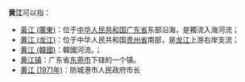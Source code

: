 '''黄江'''可以指：
*[[黃江_(廣東)|黃江 (廣東)]]：位于[[中华人民共和国|中华人民共和国]][[广东省|广东省]]东部沿海，是獨流入海河流；
*[[黄江_(龙江)|黄江 (龙江)]]：位于中华人民共和国[[贵州省|贵州省]]南部，是[[龙江_(柳江)|龙江]]上游右岸支流；
*[[黄江_(韓國)|黄江 (韓國)]]：韓國河流。；
*[[黄江镇|黄江镇]]：广东省[[东莞市|东莞市]]下辖的一个镇。
*[[黄江_(1971年)|黄江 (1971年)]]：防城港市人民政府市长
{{disambig|H|Cat=二字中国地名消歧义}}